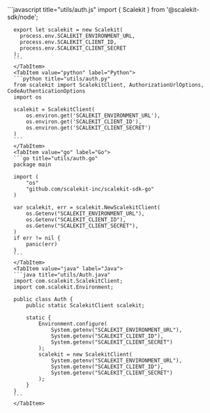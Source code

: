 

<Tabs syncKey="tech-stack">
      <TabItem value="nodejs" label="Node.js">
      ```javascript title="utils/auth.js"
      import { Scalekit } from '@scalekit-sdk/node';

      export let scalekit = new Scalekit(
        process.env.SCALEKIT_ENVIRONMENT_URL,
        process.env.SCALEKIT_CLIENT_ID,
        process.env.SCALEKIT_CLIENT_SECRET
      );
      ```
      </TabItem>
      <TabItem value="python" label="Python">
      ```python title="utils/auth.py"
      from scalekit import ScalekitClient, AuthorizationUrlOptions, CodeAuthenticationOptions
      import os

      scalekit = ScalekitClient(
          os.environ.get('SCALEKIT_ENVIRONMENT_URL'),
          os.environ.get('SCALEKIT_CLIENT_ID'),
          os.environ.get('SCALEKIT_CLIENT_SECRET')
      )
      ```
      </TabItem>
      <TabItem value="go" label="Go">
      ```go title="utils/auth.go"
      package main

      import (
          "os"
          "github.com/scalekit-inc/scalekit-sdk-go"
      )

      var scalekit, err = scalekit.NewScalekitClient(
          os.Getenv("SCALEKIT_ENVIRONMENT_URL"),
          os.Getenv("SCALEKIT_CLIENT_ID"),
          os.Getenv("SCALEKIT_CLIENT_SECRET"),
      )
      if err != nil {
          panic(err)
      }
      ```
      </TabItem>
      <TabItem value="java" label="Java">
      ```java title="utils/Auth.java"
      import com.scalekit.ScalekitClient;
      import com.scalekit.Environment;

      public class Auth {
          public static ScalekitClient scalekit;

          static {
              Environment.configure(
                  System.getenv("SCALEKIT_ENVIRONMENT_URL"),
                  System.getenv("SCALEKIT_CLIENT_ID"),
                  System.getenv("SCALEKIT_CLIENT_SECRET")
              );
              scalekit = new ScalekitClient(
                  System.getenv("SCALEKIT_ENVIRONMENT_URL"),
                  System.getenv("SCALEKIT_CLIENT_ID"),
                  System.getenv("SCALEKIT_CLIENT_SECRET")
              );
          }
      }
      ```
      </TabItem>
</Tabs>